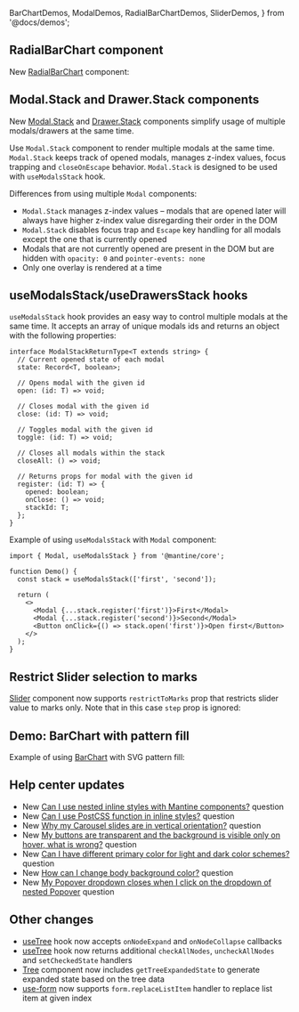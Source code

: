   BarChartDemos,
  ModalDemos,
  RadialBarChartDemos,
  SliderDemos,
} from '@docs/demos';


## RadialBarChart component

New [RadialBarChart](/charts/radial-bar-chart/) component:

<Demo data={RadialBarChartDemos.labels} />

## Modal.Stack and Drawer.Stack components

New [Modal.Stack](/core/modal/) and [Drawer.Stack](/core/drawer) components simplify usage of multiple modals/drawers at the same time.

Use `Modal.Stack` component to render multiple modals at the same time.
`Modal.Stack` keeps track of opened modals, manages z-index values, focus trapping
and `closeOnEscape` behavior. `Modal.Stack` is designed to be used with `useModalsStack` hook.

Differences from using multiple `Modal` components:

- `Modal.Stack` manages z-index values – modals that are opened later will always have higher z-index value disregarding their order in the DOM
- `Modal.Stack` disables focus trap and `Escape` key handling for all modals except the one that is currently opened
- Modals that are not currently opened are present in the DOM but are hidden with `opacity: 0` and `pointer-events: none`
- Only one overlay is rendered at a time

<Demo data={ModalDemos.stack} />

## useModalsStack/useDrawersStack hooks

`useModalsStack` hook provides an easy way to control multiple modals at the same time.
It accepts an array of unique modals ids and returns an object with the following properties:

```tsx
interface ModalStackReturnType<T extends string> {
  // Current opened state of each modal
  state: Record<T, boolean>;

  // Opens modal with the given id
  open: (id: T) => void;

  // Closes modal with the given id
  close: (id: T) => void;

  // Toggles modal with the given id
  toggle: (id: T) => void;

  // Closes all modals within the stack
  closeAll: () => void;

  // Returns props for modal with the given id
  register: (id: T) => {
    opened: boolean;
    onClose: () => void;
    stackId: T;
  };
}
```

Example of using `useModalsStack` with `Modal` component:

```tsx
import { Modal, useModalsStack } from '@mantine/core';

function Demo() {
  const stack = useModalsStack(['first', 'second']);

  return (
    <>
      <Modal {...stack.register('first')}>First</Modal>
      <Modal {...stack.register('second')}>Second</Modal>
      <Button onClick={() => stack.open('first')}>Open first</Button>
    </>
  );
}
```

## Restrict Slider selection to marks

[Slider](/core/slider) component now supports `restrictToMarks` prop that restricts slider value to marks only.
Note that in this case `step` prop is ignored:

<Demo data={SliderDemos.restrictToMarks} />

## Demo: BarChart with pattern fill

Example of using [BarChart](/charts/bar-chart) with SVG pattern fill:

<Demo data={BarChartDemos.stripes} />

## Help center updates

- New [Can I use nested inline styles with Mantine components?](https://help.mantine.dev/q/nested-inline-styles) question
- New [Can I use PostCSS function in inline styles?](https://help.mantine.dev/q/postcss-fns-inline) question
- New [Why my Carousel slides are in vertical orientation?](https://help.mantine.dev/q/carousel-missing-styles) question
- New [My buttons are transparent and the background is visible only on hover, what is wrong?](https://help.mantine.dev/q/transparent-buttons) question
- New [Can I have different primary color for light and dark color schemes?](https://help.mantine.dev/q/primary-virtual-color) question
- New [How can I change body background color?](https://help.mantine.dev/q/body-background) question
- New [My Popover dropdown closes when I click on the dropdown of nested Popover](https://help.mantine.dev/q/nested-popover-closes) question

## Other changes

- [useTree](/core/tree/) hook now accepts `onNodeExpand` and `onNodeCollapse` callbacks
- [useTree](/core/tree/) hook now returns additional `checkAllNodes`, `uncheckAllNodes` and `setCheckedState` handlers
- [Tree](/core/tree) component now includes `getTreeExpandedState` to generate expanded state based on the tree data
- [use-form](/form/use-form) now supports `form.replaceListItem` handler to replace list item at given index
